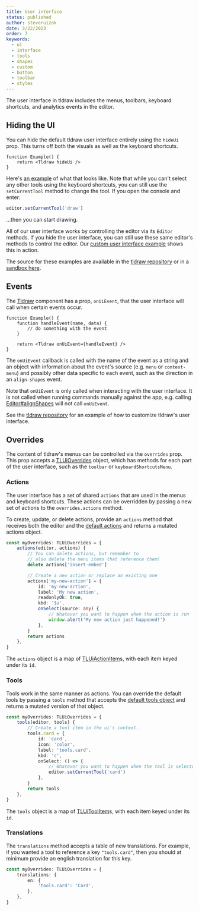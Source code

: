 ```yaml
---
title: User interface
status: published
author: steveruizok
date: 3/22/2023
order: 7
keywords:
  - ui
  - interface
  - tools
  - shapes
  - custom
  - button
  - toolbar
  - styles
---
```


The user interface in tldraw includes the menus, toolbars, keyboard shortcuts, and analytics events in the editor.

## Hiding the UI

You can hide the default tldraw user interface entirely using the `hideUi` prop. This turns off both the visuals as well as the keyboard shortcuts.

```tsx
function Example() {
	return <Tldraw hideUi />
}
```

Here's [an example](https://examples.tldraw.com/hide-ui) of what that looks like. Note that while you can't select any other tools using the keyboard shortcuts, you can still use the `setCurrentTool` method to change the tool. If you open the console and enter:

```ts
editor.setCurrentTool('draw')
```

...then you can start drawing.

All of our user interface works by controlling the editor via its `Editor` methods. If you hide the user interface, you can still use these same editor's methods to control the editor. Our [custom user interface example](https://examples.tldraw.com/custom-ui) shows this in action.

The source for these examples are available in the [tldraw repository](https://github.com/tldraw/tldraw/blob/main/apps/examples/src) or in a [sandbox here](https://stackblitz.com/github/tldraw/tldraw/tree/examples?file=src%2Findex.tsx).

## Events

The [Tldraw](?) component has a prop, `onUiEvent`, that the user interface will call when certain events occur.

```tsx
function Example() {
	function handleEvent(name, data) {
		// do something with the event
	}

	return <Tldraw onUiEvent={handleEvent} />
}
```

The `onUiEvent` callback is called with the name of the event as a string and an object with information about the event's source (e.g. `menu` or `context-menu`) and possibly other data specific to each event, such as the direction in an `align-shapes` event.

Note that `onUiEvent` is only called when interacting with the user interface. It is not called when running commands manually against the app, e.g. calling [Editor#alignShapes](?) will not call `onUiEvent`.

See the [tldraw repository](https://github.com/tldraw/tldraw/tree/main/apps/examples) for an example of how to customize tldraw's user interface.


## Overrides

The content of tldraw's menus can be controlled via the `overrides` prop. This prop accepts a [TLUiOverrides](/reference/tldraw/TLUiOverrides) object, which has methods for each part of the user interface, such as the `toolbar` or `keyboardShortcutsMenu`.

### Actions

The user interface has a set of shared `actions` that are used in the menus and keyboard shortcuts. These actions can be overridden by passing a new set of actions to the `overrides.actions` method.

To create, update, or delete actions, provide an `actions` method that receives both the editor and the [default actions](https://github.com/tldraw/tldraw/blob/main/packages/tldraw/src/lib/ui/hooks/useActions.tsx) and returns a mutated actions object.

```ts
const myOverrides: TLUiOverrides = {
	actions(editor, actions) {
		// You can delete actions, but remember to
		// also delete the menu items that reference them!
		delete actions['insert-embed']

		// Create a new action or replace an existing one
		actions['my-new-action'] = {
			id: 'my-new-action',
			label: 'My new action',
			readonlyOk: true,
			kbd: '$u',
			onSelect(source: any) {
				// Whatever you want to happen when the action is run
				window.alert('My new action just happened!')
			},
		}
		return actions
	},
}
```

The `actions` object is a map of [TLUiActionItem](/reference/tldraw/TLUiActionItem)s, with each item keyed under its `id`.

### Tools

Tools work in the same manner as actions. You can override the default tools by passing a `tools` method that accepts the [default tools object](https://github.com/tldraw/tldraw/blob/main/packages/tldraw/src/lib/ui/hooks/useTools.tsx) and returns a mutated version of that object.

```ts
const myOverrides: TLUiOverrides = {
	tools(editor, tools) {
		// Create a tool item in the ui's context.
		tools.card = {
			id: 'card',
			icon: 'color',
			label: 'tools.card',
			kbd: 'c',
			onSelect: () => {
				// Whatever you want to happen when the tool is selected
				editor.setCurrentTool('card')
			},
		}
		return tools
	},
}
```

The `tools` object is a map of [TLUiToolItem](/reference/tldraw/TLUiToolItem)s, with each item keyed under its `id`.

### Translations

The `translations` method accepts a table of new translations. For example, if you wanted a tool to reference a key `"tools.card"`, then you should at minimum provide an english translation for this key.

```ts
const myOverrides: TLUiOverrides = {
	translations: {
		en: {
			'tools.card': 'Card',
		},
	},
}
```
